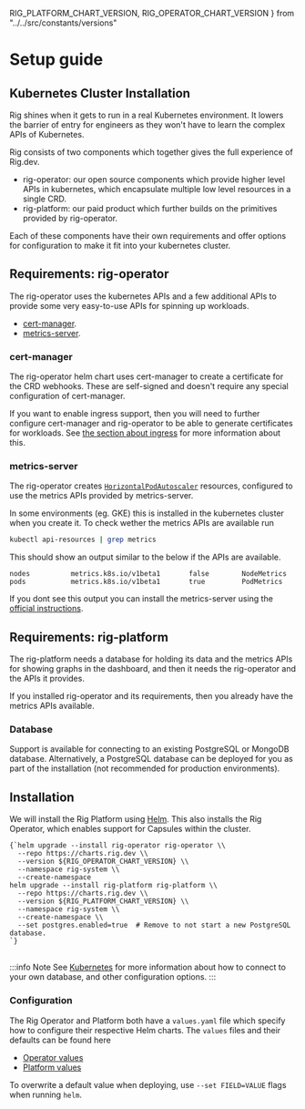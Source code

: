RIG_PLATFORM_CHART_VERSION,
RIG_OPERATOR_CHART_VERSION
} from "../../src/constants/versions"

# Setup guide

## Kubernetes Cluster Installation

Rig shines when it gets to run in a real Kubernetes environment. It
lowers the barrier of entry for engineers as they won't have to learn the
complex APIs of Kubernetes.

Rig consists of two components which together gives the full experience of
Rig.dev.

- rig-operator: our open source components which provide higher level APIs in
  kubernetes, which encapsulate multiple low level resources in a single CRD.
- rig-platform: our paid product which further builds on the primitives
  provided by rig-operator.

Each of these components have their own requirements and offer options for
configuration to make it fit into your kubernetes cluster.

## Requirements: rig-operator

The rig-operator uses the kubernetes APIs and a few additional APIs to provide
some very easy-to-use APIs for spinning up workloads.

- [cert-manager](https://cert-manager.io/).
- [metrics-server](https://github.com/kubernetes-sigs/metrics-server).

### cert-manager

The rig-operator helm chart uses cert-manager to create a certificate for the
CRD webhooks. These are self-signed and doesn't require any special
configuration of cert-manager.

If you want to enable ingress support, then you will need to further configure
cert-manager and rig-operator to be able to generate certificates for
workloads. See [the section about ingress](/operator-manual/ingress) for more
information about this.

### metrics-server

The rig-operator creates
[`HorizontalPodAutoscaler`](https://kubernetes.io/docs/tasks/run-application/horizontal-pod-autoscale/)
resources, configured to use the metrics APIs provided by metrics-server.

In some environments (eg. GKE) this is installed in the kubernetes cluster when
you create it. To check wether the metrics APIs are available run

```bash
kubectl api-resources | grep metrics
```

This should show an output similar to the below if the APIs are available.

```
nodes          metrics.k8s.io/v1beta1       false        NodeMetrics
pods           metrics.k8s.io/v1beta1       true         PodMetrics
```

If you dont see this output you can install the metrics-server using the
[official
instructions](https://github.com/kubernetes-sigs/metrics-server#installation).

## Requirements: rig-platform

The rig-platform needs a database for holding its data and the metrics APIs for
showing graphs in the dashboard, and then it needs the rig-operator and the
APIs it provides.

If you installed rig-operator and its requirements, then you already have the
metrics APIs available.

### Database

Support is available for connecting to an existing PostgreSQL or MongoDB
database. Alternatively, a PostgreSQL database can be deployed for you as part
of the installation (not recommended for production environments).

## Installation

We will install the Rig Platform using [Helm](https://helm.sh). This also
installs the Rig Operator, which enables support for Capsules within the
cluster.

<pre><code className="language-bash">{`helm upgrade --install rig-operator rig-operator \\
  --repo https://charts.rig.dev \\
  --version ${RIG_OPERATOR_CHART_VERSION} \\
  --namespace rig-system \\
  --create-namespace
helm upgrade --install rig-platform rig-platform \\
  --repo https://charts.rig.dev \\
  --version ${RIG_PLATFORM_CHART_VERSION} \\
  --namespace rig-system \\
  --create-namespace \\
  --set postgres.enabled=true  # Remove to not start a new PostgreSQL database.
`}
</code>
</pre>

:::info Note
See [Kubernetes](/kubernetes) for more information about how to connect to your
own database, and other configuration options.
:::

### Configuration

The Rig Operator and Platform both have a `values.yaml` file which specify how
to configure their respective Helm charts. The `values` files and their
defaults can be found here

- [Operator values](https://github.com/rigdev/rig/blob/main/deploy/charts/rig-operator/values.yaml)
- [Platform values](https://github.com/rigdev/rig/blob/main/deploy/charts/rig-platform/values.yaml)

To overwrite a default value when deploying, use `--set FIELD=VALUE` flags when
running `helm`.

